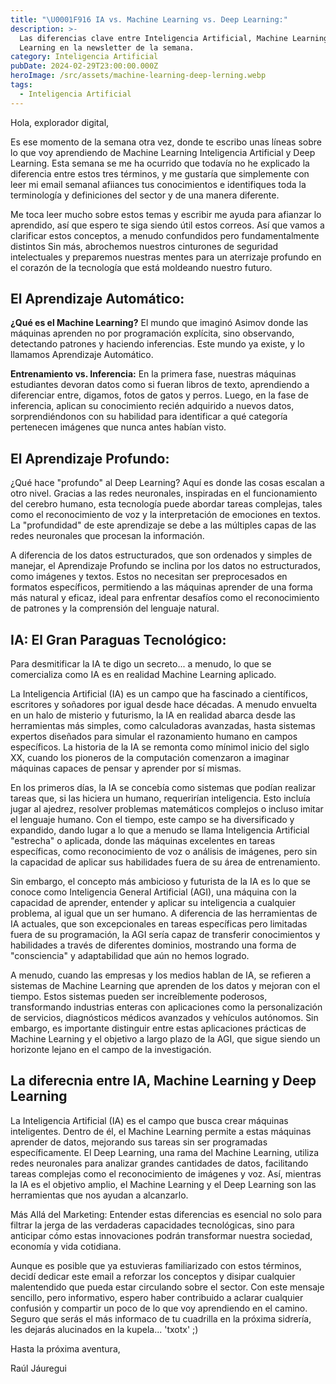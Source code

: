 ```yaml
---
title: "\U0001F916 IA vs. Machine Learning vs. Deep Learning:"
description: >-
  Las diferencias clave entre Inteligencia Artificial, Machine Learning y Deep
  Learning en la newsletter de la semana.
category: Inteligencia Artificial
pubDate: 2024-02-29T23:00:00.000Z
heroImage: /src/assets/machine-learning-deep-lerning.webp
tags:
  - Inteligencia Artificial
---
```


Hola, explorador digital,

Es ese momento de la semana otra vez, donde te escribo unas líneas sobre lo que voy aprendiendo de Machine Learning Inteligencia Artificial y Deep Learning. Esta semana se me ha ocurrido que  todavía no he explicado la diferencia entre estos tres términos, y me gustaría que simplemente con leer mi email semanal afiiances tus conocimientos e identifiques toda la terminología y definiciones del sector y de una manera diferente. 

Me toca leer mucho sobre estos temas y escribir me ayuda para afianzar lo aprendido, así que espero te siga siendo útil estos correos. Así que vamos a clarificar estos conceptos, a menudo confundidos pero fundamentalmente distintos Sin más, abrochemos nuestros cinturones de seguridad intelectuales y preparemos nuestras mentes para un aterrizaje profundo en el corazón de la tecnología que está moldeando nuestro futuro.

## El Aprendizaje Automático:

**¿Qué es el Machine Learning?** El mundo que imaginó Asimov donde las máquinas aprenden no por programación explícita, sino observando, detectando patrones y haciendo inferencias. Este mundo ya existe, y lo llamamos Aprendizaje Automático.

**Entrenamiento vs. Inferencia:** En la primera fase, nuestras máquinas estudiantes devoran datos como si fueran libros de texto, aprendiendo a diferenciar entre, digamos, fotos de gatos y perros. Luego, en la fase de inferencia, aplican su conocimiento recién adquirido a nuevos datos, sorprendiéndonos con su habilidad para identificar a qué categoría pertenecen imágenes que nunca antes habían visto.

## El Aprendizaje Profundo:

¿Qué hace "profundo" al Deep Learning? Aquí es donde las cosas escalan a otro nivel. Gracias a las redes neuronales, inspiradas en el funcionamiento del cerebro humano, esta tecnología puede abordar tareas complejas, tales como el reconocimiento de voz y la interpretación de emociones en textos. La "profundidad" de este aprendizaje se debe a las múltiples capas de las redes neuronales que procesan la información. 

A diferencia de los datos estructurados, que son ordenados y simples de manejar, el Aprendizaje Profundo se inclina por los datos no estructurados, como imágenes y textos. Estos no necesitan ser preprocesados en formatos específicos, permitiendo a las máquinas aprender de una forma más natural y eficaz, ideal para enfrentar desafíos como el reconocimiento de patrones y la comprensión del lenguaje natural.

## IA: El Gran Paraguas Tecnológico:

Para desmitificar la IA te digo un secreto... a menudo, lo que se comercializa como IA es en realidad Machine Learning aplicado. 

La Inteligencia Artificial (IA) es un campo que ha fascinado a científicos, escritores y soñadores por igual desde hace décadas. A menudo envuelta en un halo de misterio y futurismo, la IA en realidad abarca desde las herramientas más simples, como calculadoras avanzadas, hasta sistemas expertos diseñados para simular el razonamiento humano en campos específicos. La historia de la IA se remonta como mínimol inicio del siglo XX, cuando los pioneros de la computación comenzaron a imaginar máquinas capaces de pensar y aprender por sí mismas.

En los primeros días, la IA se concebía como sistemas que podían realizar tareas que, si las hiciera un humano, requerirían inteligencia. Esto incluía jugar al ajedrez, resolver problemas matemáticos complejos o incluso imitar el lenguaje humano. Con el tiempo, este campo se ha diversificado y expandido, dando lugar a lo que a menudo se llama Inteligencia Artificial "estrecha" o aplicada, donde las máquinas excelentes en tareas específicas, como reconocimiento de voz o análisis de imágenes, pero sin la capacidad de aplicar sus habilidades fuera de su área de entrenamiento.

Sin embargo, el concepto más ambicioso y futurista de la IA es lo que se conoce como Inteligencia General Artificial (AGI), una máquina con la capacidad de aprender, entender y aplicar su inteligencia a cualquier problema, al igual que un ser humano. A diferencia de las herramientas de IA actuales, que son excepcionales en tareas específicas pero limitadas fuera de su programación, la AGI sería capaz de transferir conocimientos y habilidades a través de diferentes dominios, mostrando una forma de "consciencia" y adaptabilidad que aún no hemos logrado.

A menudo, cuando las empresas y los medios hablan de IA, se refieren a sistemas de Machine Learning que aprenden de los datos y mejoran con el tiempo. Estos sistemas pueden ser increíblemente poderosos, transformando industrias enteras con aplicaciones como la personalización de servicios, diagnósticos médicos avanzados y vehículos autónomos. Sin embargo, es importante distinguir entre estas aplicaciones prácticas de Machine Learning y el objetivo a largo plazo de la AGI, que sigue siendo un horizonte lejano en el campo de la investigación.

## La diferecnia entre IA, Machine Learning y Deep Learning

La Inteligencia Artificial (IA) es el campo que busca crear máquinas inteligentes. Dentro de él, el Machine Learning permite a estas máquinas aprender de datos, mejorando sus tareas sin ser programadas específicamente. El Deep Learning, una rama del Machine Learning, utiliza redes neuronales para analizar grandes cantidades de datos, facilitando tareas complejas como el reconocimiento de imágenes y voz. Así, mientras la IA es el objetivo amplio, el Machine Learning y el Deep Learning son las herramientas que nos ayudan a alcanzarlo.

Más Allá del Marketing: Entender estas diferencias es esencial no solo para filtrar la jerga de las verdaderas capacidades tecnológicas, sino para anticipar cómo estas innovaciones podrán transformar nuestra sociedad, economía y vida cotidiana.

Aunque es posible que ya estuvieras familiarizado con estos términos, decidí dedicar este email a reforzar los conceptos y disipar cualquier malentendido que pueda estar circulando sobre el sector. Con este mensaje sencillo, pero informativo, espero haber contribuido a aclarar cualquier confusión y compartir un poco de lo que voy aprendiendo en el camino. Seguro que serás el más informaco de tu cuadrilla en la próxima sidrería, les dejarás alucinados en la kupela...  'txotx' ;)

Hasta la próxima aventura,

Raúl Jáuregui
